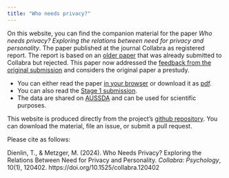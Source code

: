 ```yaml
---
title: "Who needs privacy?"
---
```


On this website, you can find the companion material for the paper _Who needs privacy? Exploring the relations between need for privacy and personality_. The paper published at the journal Collabra as registered report. The report is based on an [older paper](https://osf.io/m23bn) that was already submitted to Collabra but rejected. This paper now addressed the [feedback from the original submission](reviews.pdf) and considers the original paper a prestudy.

- You can either read the paper [in your browser](manuscript.html) or download it as [pdf](manuscript.pdf). 
- You can also read the [Stage 1 submission](proposal.html).
- The data are shared on [AUSSDA](https://data.aussda.at/citation?persistentId=doi:10.11587/IC66GC) and can be used for scientific purposes.

This website is produced directly from the project's [github repository](https://github.com/tdienlin/who_needs_privacy_rr). You can download the material, file an issue, or submit a pull request.

Please cite as follows:

Dienlin, T., & Metzger, M. (2024). Who Needs Privacy? Exploring the Relations Between Need for Privacy and Personality. _Collabra: Psychology_, 10(1), 120402. https://doi.org/10.1525/collabra.120402

